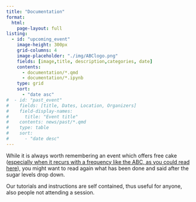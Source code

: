 ```yaml
---
title: "Documentation"
format:
  html:
    page-layout: full
listing:
  - id: "upcoming_event"
    image-height: 300px
    grid-columns: 4
    image-placeholder: "./img/ABClogo.png"
    fields: [image,title, description,categories, date]
    contents: 
      - documentation/*.qmd
      - documentation/*.ipynb
    type: grid
    sort:
      - "date asc"
#  - id: "past_event"
#    fields: [title, Dates, Location, Organizers]
#    field-display-names:
#      title: "Event title"
#    contents: news/past/*.qmd
#    type: table
#    sort:
#      - "date desc"  
---
```


While it is always worth remembering an event which offers free cake ([especially when it recurs with a frequency like the ABC, as you could read here](https://louwalker.com/wp-content/uploads/2020/01/Its-time-to-rethink-office-cake-Jan-2018.pdf)), you might want to read again what has been done and said after the sugar levels drop down. 

Our tutorials and instructions are self contained, thus useful for anyone, also people not attending a session.
